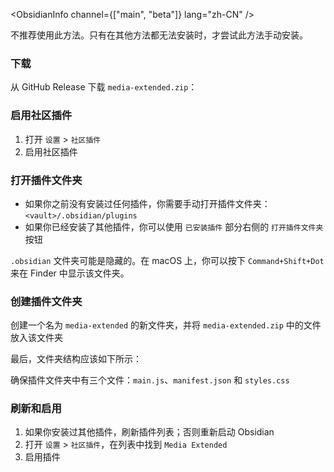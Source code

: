 
<ObsidianInfo channel={["main", "beta"]} lang="zh-CN" />

<Callout type="warning">
  不推荐使用此方法。只有在其他方法都无法安装时，才尝试此方法手动安装。
</Callout>

<Steps>

### 下载

从 GitHub Release 下载 `media-extended.zip`： <ReleaseLink />

### 启用社区插件

1. 打开 `设置` > `社区插件`
2. 启用社区插件

### 打开插件文件夹

- 如果你之前没有安装过任何插件，你需要手动打开插件文件夹：`<vault>/.obsidian/plugins`
- 如果你已经安装了其他插件，你可以使用 `已安装插件` 部分右侧的 `打开插件文件夹` 按钮

<Callout>

`.obsidian` 文件夹可能是隐藏的。在 macOS 上，你可以按下 `Command+Shift+Dot` 来在 Finder 中显示该文件夹。

</Callout>

### 创建插件文件夹

创建一个名为 `media-extended` 的新文件夹，并将 `media-extended.zip` 中的文件放入该文件夹

最后，文件夹结构应该如下所示：

<FileTree>
  <FileTree.Folder name="<vault>/.obsidian/plugins" open>
    <FileTree.Folder name="media-extended" open>
      <FileTree.File name="main.js" />
      <FileTree.File name="manifest.json" />
      <FileTree.File name="styles.css" />
    </FileTree.Folder>
  </FileTree.Folder>
</FileTree>

确保插件文件夹中有三个文件：`main.js`、`manifest.json` 和 `styles.css`

### 刷新和启用

1. 如果你安装过其他插件，刷新插件列表；否则重新启动 Obsidian
2. 打开 `设置` > `社区插件`，在列表中找到 `Media Extended`
3. 启用插件

</Steps>
